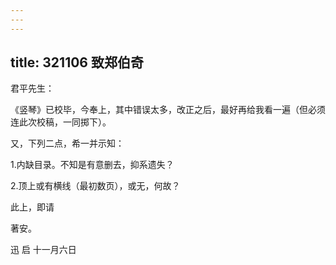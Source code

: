 ```yaml
---
---
---
```

title: 321106 致郑伯奇
---




君平先生：

《竖琴》已校毕，今奉上，其中错误太多，改正之后，最好再给我看一遍（但必须连此次校稿，一同掷下）。

又，下列二点，希一并示知：

1.内缺目录。不知是有意删去，抑系遗失？

2.顶上或有横线（最初数页），或无，何故？

此上，即请

著安。

迅 启 十一月六日